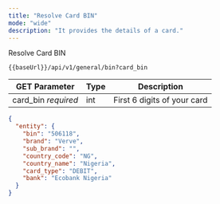 ```yaml
---
title: "Resolve Card BIN"
mode: "wide"
description: "It provides the details of a card."
---
```



Resolve Card BIN

```text [GET]
{{baseUrl}}/api/v1/general/bin?card_bin
```

| GET Parameter | Type | Description |
| --- | --- | --- |
| card\_bin _required_ | int | First 6 digits of your card |

```json Response
{
  "entity": {
    "bin": "506118",
    "brand": "Verve",
    "sub_brand": "",
    "country_code": "NG",
    "country_name": "Nigeria",
    "card_type": "DEBIT",
    "bank": "Ecobank Nigeria"
  }
}
```
